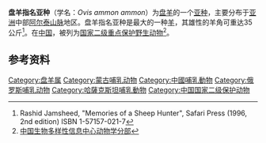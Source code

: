 {{Speciesbox
| name = 盘羊指名亚种
| status = VU
| image = 
| status_system = iucn2.3
| status_ref = <ref>[http://www.iucnredlist.org/search/details.php/15741/all Entry in the list of endangered species]</ref>
| genus = Ovis
| species = ammon
| authority = ([[卡尔·林奈|Linnaeus]]，1758)
}}
'''盘羊指名亚种'''（学名：''Ovis ammon ammon''）为[[盘羊|盘羊]]的一个[[亚种|亚种]]，主要分布于[[亚洲|亚洲]]中部[[阿尔泰山脉|阿尔泰山脉]]地区。盘羊指名亚种是最大的一种[[羊|羊]]，其雄性的羊角可重达35公斤<ref>Rashid Jamsheed, "Memories of a Sheep Hunter", Safari Press (1996, 2nd edition) ISBN  1-57157-021-7</ref>。在[[中国|中国]]，被列为[[中国国家二级重点保护野生动物名录|国家二级重点保护野生动物]]<ref>[http://zd1.brim.ac.cn/endangview.asp?key=01105001000 中国生物多样性信息中心动物学分部]{{dead link|date=2018年4月 |bot=InternetArchiveBot |fix-attempted=yes }}</ref>。

== 参考资料 ==
{{reflist}}
{{Taxonbar|from=Q2624948}}

[[Category:盘羊属|Category:盘羊属]]
[[Category:蒙古哺乳动物|Category:蒙古哺乳动物]]
[[Category:中國哺乳動物|Category:中國哺乳動物]]
[[Category:俄罗斯哺乳动物|Category:俄罗斯哺乳动物]]
[[Category:哈薩克斯坦哺乳動物|Category:哈薩克斯坦哺乳動物]]
[[Category:中国国家二级保护动物|Category:中国国家二级保护动物]]